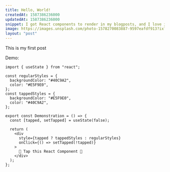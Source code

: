 ```yaml
---
title: Hello, World!
createdAt: 1587386236000
updatedAt: 1587386236000
snippet: I got React components to render in my blogposts, and I love it
image: https://images.unsplash.com/photo-1578270083887-9597eafdf913?ixlib=rb-1.2.1&ixid=MnwxMjA3fDB8MHxwaG90by1wYWdlfHx8fGVufDB8fHx8&auto=format&fit=crop&w=500&q=80
layout: "post"
---
```



This is my first post

Demo:

<Demonstration />

```tsx
import { useState } from "react";

const regularStyles = {
  backgroundColor: "#40C9A2",
  color: "#E5F9E0",
};
const tappedStyles = {
  backgroundColor: "#E5F9E0",
  color: "#40C9A2",
};

export const Demonstration = () => {
  const [tapped, setTapped] = useState(false);

  return (
    <div
      style={tapped ? tappedStyles : regularStyles}
      onClick={() => setTapped(!tapped)}
    >
      🤜 Tap this React Component 🤛
    </div>
  );
};
```
